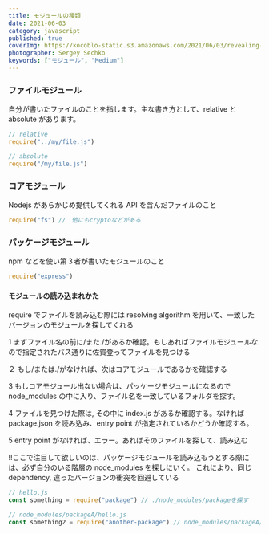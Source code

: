 ```yaml
---
title: モジュールの種類
date: 2021-06-03
category: javascript
published: true
coverImg: https://kocoblo-static.s3.amazonaws.com/2021/06/03/revealing-module-pattern/cover-img.jpg
photographer: Sergey Sechko
keywords: ["モジュール", "Medium"]
---
```


### ファイルモジュール

自分が書いたファイルのことを指します。主な書き方として、relative と absolute があります。

```js
// relative
require("../my/file.js")

// absolute
require("/my/file.js")
```

### コアモジュール

Nodejs があらかじめ提供してくれる API を含んだファイルのこと

```js
require("fs") //　他にもcryptoなどがある
```

### パッケージモジュール

npm などを使い第３者が書いたモジュールのこと

```js
require("express")
```

#### モジュールの読み込まれかた

require でファイルを読み込む際には resolving algorithm を用いて、一致したバージョンのモジュールを探してくれる

1 まずファイル名の前に/また./があるか確認。もしあればファイルモジュールなので指定されたパス通りに佐賀登ってファイルを見つける

２ もし/または./がなければ、次はコアモジュールであるかを確認する

3 もしコアモジュール出ない場合は、パッケージモジュールになるので node_modules の中に入り、ファイル名を一致しているフォルダを探す。

4 ファイルを見つけた際は, その中に index.js があるか確認する。なければ package.json を読み込み、entry point が指定されているかどうか確認する。

5 entry point がなければ、エラー。あればそのファイルを探して、読み込む

!!ここで注目して欲しいのは、パッケージモジュールを読み込もうとする際には、必ず自分のいる階層の node_modules を探しにいく。
これにより、同じ dependency, 違ったバージョンの衝突を回避している

```js
// hello.js
const something = require("package") // ./node_modules/packageを探す

// node_modules/packageA/hello.js
const something2 = require("another-package") // node_modules/packageA/node_modules/another-packageを探す
```
